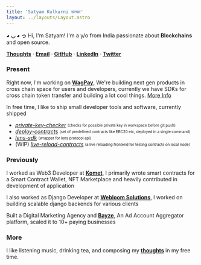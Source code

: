 ```yaml
---
title: 'Satyam Kulkarni सत्यम'
layout: ../layouts/Layout.astro
---
```



**◕ ◡ ◕ っ** Hi, I'm Satyam! I'm a <Age client:visible /> y/o from
India passionate about **Blockchains** and
open source.

[**Thoughts**](/thoughts) · [**Email**](mailto:punekar.satyam@gmail.com) · [**GitHub**](https://github.com/sk1122) · [**LinkedIn**](https://linkedin.com/in/satyam-kulkarni) · [**Twitter**](https://twitter.com/sk1122_)

### Present

Right now, I'm working on [**WagPay**](https://wagpay.xyz/), We're building next gen products in cross chain space for users and developers, currently we have SDKs for cross chain token transfer and building a lot cool things. [More Info](https://twitter.com/0xWagPay/status/1549959862817148928)

In free time, I like to ship small developer tools and software, currently shipped

- [_private-key-checker_](https://www.npmjs.com/package/web3-checker) <sub><sup>(checks for possible private key in workspace before git push)</sup></sub>
- [_deploy-contracts_](https://www.npmjs.com/package/deploy-contracts) <sub><sup>(set of predefined contracts like ERC20 etc, deployed in a single command)</sup></sub>
- [_lens-sdk_](https://www.npmjs.com/package/lens-sdk) <sub><sup>(wrapper for lens protocol api)</sup></sub>
- (WIP) [_live-reload-contracts_](https://github.com/sk1122/hot-reload-contracts) <sub><sup>(a live reloading frontend for testing contracts on local node)</sup></sub>

### Previously

I worked as Web3 Developer at [**Komet**](https://komet.me/), I primarily wrote smart contracts for a Smart Contract Wallet, NFT Marketplace and heavily contributed in development of application

I also worked as Django Developer at [**Webloom Solutions**](https://webloominc.com/), I worked on building scalable django backends for various clients

Built a Digital Marketing Agency and [**Bayze**](https://bayze.in/), An Ad Account Aggregator platform, scaled it to 10+ paying businesses

### More

I like listening music, drinking tea, and composing my [**thoughts**](/thoughts) in my free time.
